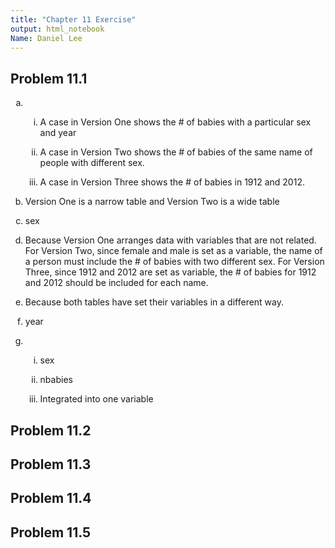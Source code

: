 ```yaml
---
title: "Chapter 11 Exercise"
output: html_notebook
Name: Daniel Lee
---
```


## Problem 11.1
a)
  i) A case in Version One shows the # of babies with a particular sex and year

  ii) A case in Version Two shows the # of babies of the same name of people with different sex.

  iii) A case in Version Three shows the # of babies in 1912 and 2012. 
  
b) Version One is a narrow table and Version Two is a wide table

c) sex

d) Because Version One arranges data with variables that are not related. For Version Two, since female and male is set as a variable, the name of a person must include the # of babies with two different sex. For Version Three, since 1912 and 2012 are set as variable, the # of babies for 1912 and 2012 should be included for each name. 

e) Because both tables have set their variables in a different way.

f) year

g)
  i) sex
  
  ii) nbabies
  
  iii) Integrated into one variable

## Problem 11.2


## Problem 11.3

## Problem 11.4

## Problem 11.5